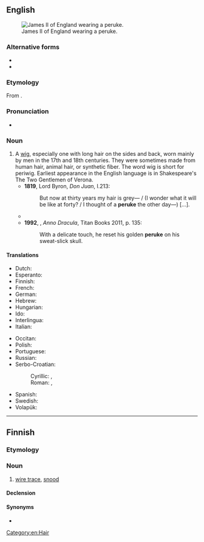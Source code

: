 {{also|perukę}}
==English==
[[Image:James_II_of_England.jpg|thumb|right|James II of England wearing a peruke.]]

===Alternative forms===
* {{l|en|perruque}}
* {{l|en|peruque}}

===Etymology===
From {{der|en|fr|perruque}}.

===Pronunciation===
* {{IPA|/pəˈɹuːk/|lang=en}}

===Noun===
{{en-noun}}

# A [[wig]], especially one with long hair on the sides and back, worn mainly by men in the 17th and 18th centuries. They were sometimes made from human hair, animal hair, or synthetic fiber. The word wig is short for periwig. Earliest appearance in the English language is in Shakespeare's The Two Gentlemen of Verona.
#* '''1819''', Lord Byron, ''Don Juan'', I.213:
#*: But now at thirty years my hair is grey— / (I wonder what it will be like at forty? / I thought of a '''peruke''' the other day—) [...].
#* {{quote-book
|year=1979
|author={{w|J.G. Ballard}}
|title={{w|The Unlimited Dream Company}}
|section=chapter 19
|passage= Every chair was filled, the line of assistants working like conjurors at the bizarre hairstyles, a splendid confusion of feathers and flared '''perukes''', wings of back-brushed hair, like the plumage of an aviary.}}
#* '''1992''', {{w|Kim Newman}}, ''Anno Dracula'', Titan Books 2011, p. 135:
#*: With a delicate touch, he reset his golden '''peruke''' on his sweat-slick skull.

====Translations====
{{trans-top|wig}}
* Dutch: {{t+|nl|pruik}}
* Esperanto: {{t|eo|peruko}}
* Finnish: {{t+|fi|peruukki}}
* French: {{t+|fr|perruque|f}}
* German: {{t+|de|Perücke|f}}
* Hebrew: {{t+|he|פאה|f}}
* Hungarian: {{t+|hu|paróka}}
* Ido: {{t+|io|peruko}}
* Interlingua: {{t|ia|perrucca}}
* Italian: {{t+|it|parrucca}}
{{trans-mid}}
* Occitan: {{t|oc|perruca}}
* Polish: {{t+|pl|peruka}}
* Portuguese: {{t+|pt|peruca|f}}
* Russian: {{t+|ru|пари́к|m}}
* Serbo-Croatian:
*: Cyrillic: {{t|sh|перика|f|sc=Cyrl}}, {{t|sh|власуља|f|sc=Cyrl}}
*: Roman: {{t+|sh|perika|f}}, {{t+|sh|vlasulja|f}}
* Spanish: {{t+|es|peluca}}
* Swedish: {{t+|sv|peruk|c}}
* Volapük: {{t|vo|peluk}}
{{trans-bottom}}

[[Category:en:Hair]]

----

==Finnish==

===Etymology===
{{suffix|peru|ke|lang=fi}}

===Noun===
{{fi-noun}}

# {{lb|fi|fishing}} [[wire trace]], [[snood]]

====Declension====
{{fi-decl-hame|peru|k|kk|a}}

====Synonyms====
* {{l|fi|tapsi}}
